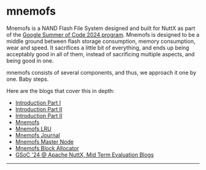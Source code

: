 

# mnemofs

Mnemofs is a NAND Flash File System designed and built for NuttX as part of the [Google Summer of Code 2024 program](https://lists.apache.org/thread/vnlyzosgp3rbc9jqf64np126rjhntmrq). Mnemofs is designed to be a middle ground between flash storage consumption, memory consumption, wear and speed. It sacrifices a little bit of everything, and ends up being acceptably good in all of them, instead of sacrificing multiple aspects, and being good in one.

mnemofs consists of several components, and thus, we approach it one by one. Baby steps.

Here are the blogs that cover this in depth:

- [Introduction Part I](../mnemofs/intro_p1)
- [Introduction Part II](../mnemofs/intro_p2)
- [Introduction Part II](../mnemofs/intro_p3)
- [Mnemofs](../mnemofs/mnemofs)
- [Mnemofs LRU](../mnemofs/lru)
- [Mnemofs Journal](../mnemofs/journal)
- [Mnemofs Master Node](../mnemofs/mn)
- [Mnemofs Block Allocator](../mnemofs/ba)
- [GSoC '24 @ Apache NuttX, Mid Term Evaluation Blogs](../mnemofs/mideval)

---

<Cards>
<Card icon="❰&emsp;" title="Part III" href={prev} />
<Card icon="❱&emsp;" title="Mnemofs LRU" href={next} />
</Cards>